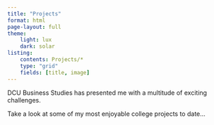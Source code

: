 ```yaml
---
title: "Projects"
format: html
page-layout: full
theme: 
    light: lux
    dark: solar
listing: 
    contents: Projects/*
    type: "grid"
    fields: [title, image]
---
```



DCU Business Studies  has presented me with a multitude of exciting challenges.

Take a look at some of my most enjoyable college projects to date...
